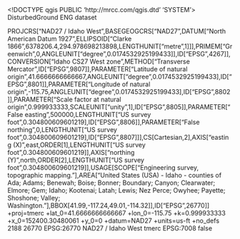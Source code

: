 <!DOCTYPE qgis PUBLIC 'http://mrcc.com/qgis.dtd' 'SYSTEM'>
<qgis version="3.34.13-Prizren">
  <identifier>DisturbedGround</identifier>
  <parentidentifier></parentidentifier>
  <language>ENG</language>
  <type>dataset</type>
  <title>DisturbedGround</title>
  <abstract></abstract>
  <links/>
  <dates/>
  <fees></fees>
  <encoding></encoding>
  <crs>
    <spatialrefsys nativeFormat="Wkt">
      <wkt>PROJCRS["NAD27 / Idaho West",BASEGEOGCRS["NAD27",DATUM["North American Datum 1927",ELLIPSOID["Clarke 1866",6378206.4,294.978698213898,LENGTHUNIT["metre",1]]],PRIMEM["Greenwich",0,ANGLEUNIT["degree",0.0174532925199433]],ID["EPSG",4267]],CONVERSION["Idaho CS27 West zone",METHOD["Transverse Mercator",ID["EPSG",9807]],PARAMETER["Latitude of natural origin",41.6666666666667,ANGLEUNIT["degree",0.0174532925199433],ID["EPSG",8801]],PARAMETER["Longitude of natural origin",-115.75,ANGLEUNIT["degree",0.0174532925199433],ID["EPSG",8802]],PARAMETER["Scale factor at natural origin",0.999933333,SCALEUNIT["unity",1],ID["EPSG",8805]],PARAMETER["False easting",500000,LENGTHUNIT["US survey foot",0.304800609601219],ID["EPSG",8806]],PARAMETER["False northing",0,LENGTHUNIT["US survey foot",0.304800609601219],ID["EPSG",8807]]],CS[Cartesian,2],AXIS["easting (X)",east,ORDER[1],LENGTHUNIT["US survey foot",0.304800609601219]],AXIS["northing (Y)",north,ORDER[2],LENGTHUNIT["US survey foot",0.304800609601219]],USAGE[SCOPE["Engineering survey, topographic mapping."],AREA["United States (USA) - Idaho - counties of Ada; Adams; Benewah; Boise; Bonner; Boundary; Canyon; Clearwater; Elmore; Gem; Idaho; Kootenai; Latah; Lewis; Nez Perce; Owyhee; Payette; Shoshone; Valley; Washington."],BBOX[41.99,-117.24,49.01,-114.32]],ID["EPSG",26770]]</wkt>
      <proj4>+proj=tmerc +lat_0=41.6666666666667 +lon_0=-115.75 +k=0.999933333 +x_0=152400.30480061 +y_0=0 +datum=NAD27 +units=us-ft +no_defs</proj4>
      <srsid>2188</srsid>
      <srid>26770</srid>
      <authid>EPSG:26770</authid>
      <description>NAD27 / Idaho West</description>
      <projectionacronym>tmerc</projectionacronym>
      <ellipsoidacronym>EPSG:7008</ellipsoidacronym>
      <geographicflag>false</geographicflag>
    </spatialrefsys>
  </crs>
  <extent/>
</qgis>
